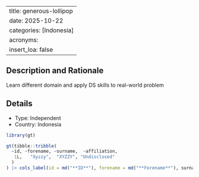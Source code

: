 
---
title: generous-lollipop
date: 2025-10-22
categories: [Indonesia]
acronyms:
  insert_loa: false
---

## Description and Rationale

Learn different domain and apply DS skills to real-world problem

## Details

* Type: Independent
* Country: Indonesia

```r
library(gt)

gt(tibble::tribble(
  ~id, ~forename, ~surname,  ~affiliation,
   1L,   "Xyzzy",  "XYZZY", "Undisclosed"
  )
) |> cols_label(id = md("**ID**"), forename = md("**Forename**"), surname ~ md("**Surname**"), affiliation ~ md("**Affiliation**"))
```
